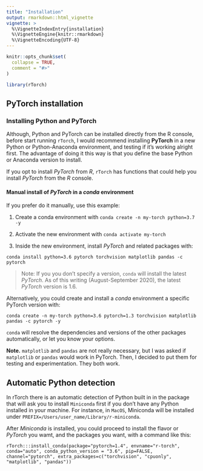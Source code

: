 ```yaml
---
title: "Installation"
output: rmarkdown::html_vignette
vignette: >
  %\VignetteIndexEntry{installation}
  %\VignetteEngine{knitr::rmarkdown}
  %\VignetteEncoding{UTF-8}
---
```


```r
knitr::opts_chunk$set(
  collapse = TRUE,
  comment = "#>"
)
```

```r
library(rTorch)
```

## PyTorch installation

### Installing Python and PyTorch
Although, Python and PyTorch can be installed directly from the R console, before start running `rTorch`, I would recommend installing **PyTorch** in a new Python or Python-Anaconda environment, and testing if it's working alright first. The advantage of doing it this way is that you define the base Python or Anaconda version to install.

If you opt to install _PyTorch_ from _R_, `rTorch` has functions that could help you install _PyTorch_ from the _R_ console. 

#### Manual install of _PyTorch_ in a _conda_ environment

If you prefer do it manually, use this example:

1. Create a conda environment with `conda create -n my-torch python=3.7 -y`

2. Activate the new environment with `conda activate my-torch`

3. Inside the new environment, install _PyTorch_ and related packages with:  

`conda install python=3.6 pytorch torchvision matplotlib pandas -c pytorch`

> Note: If you you don't specify a version, `conda` will install the latest _PyTorch_. As of this writing (August-September 2020), the latest _PyTorch_ version is 1.6.

Alternatively, you could create and install a *conda* environment a specific PyTorch version with:

`conda create -n my-torch python=3.6 pytorch=1.3 torchvision matplotlib pandas -c pytorch -y`

`conda` will resolve the dependencies and versions of the other packages automatically, or let you know your options.

**Note.** `matplotlib` and `pandas` are not really necessary, but I was asked if `matplotlib` or `pandas` would work in PyTorch. Then, I decided to put them for testing and experimentation. They both work.

## Automatic Python detection 
In rTorch there is an automatic detection of Python built in in the package that will ask you to install `Miniconda` first if you don't have any Python installed in your machine. For instance, in `MacOS`, Miniconda will be installed under `PREFIX=/Users/user_name/Library/r-miniconda`.

After *Miniconda* is installed, you could proceed to install the flavor or *PyTorch* you wamt, and the packages you want, with a command like this:


```
rTorch:::install_conda(package="pytorch=1.4", envname="r-torch", conda="auto", conda_python_version = "3.6", pip=FALSE, channel="pytorch", extra_packages=c("torchvision", "cpuonly", "matplotlib", "pandas"))
```
